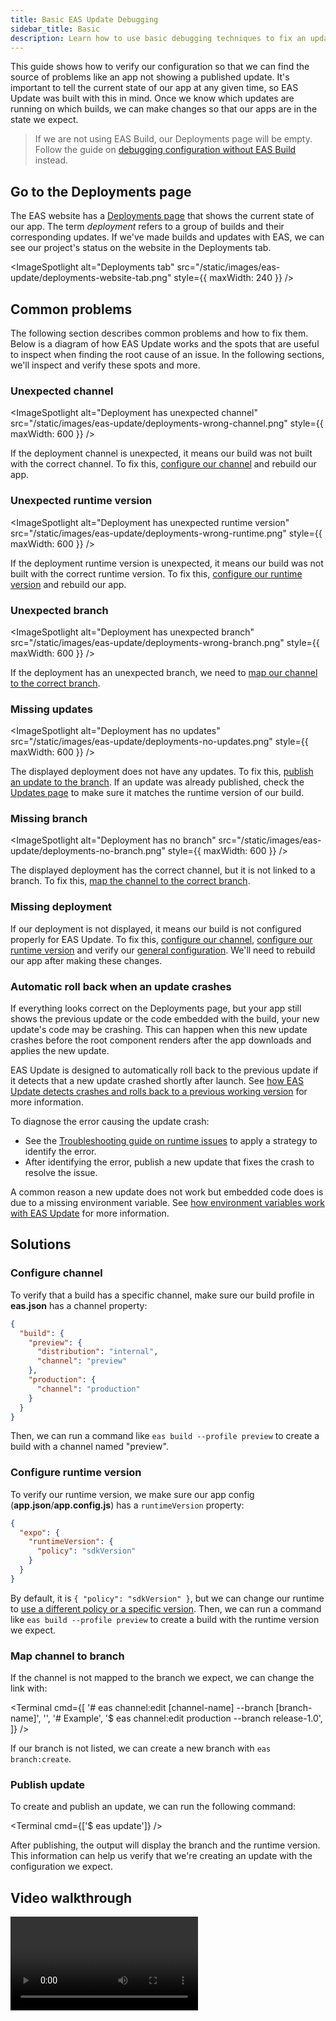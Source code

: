```yaml
---
title: Basic EAS Update Debugging
sidebar_title: Basic
description: Learn how to use basic debugging techniques to fix an update issue.
---
```



This guide shows how to verify our configuration so that we can find the source of problems like an app not showing a published update. It's important to tell the current state of our app at any given time, so EAS Update was built with this in mind. Once we know which updates are running on which builds, we can make changes so that our apps are in the state we expect.

> If we are not using EAS Build, our Deployments page will be empty. Follow the guide on [debugging configuration without EAS Build](/eas-update/debug-advanced/#configuration-without-eas-build) instead.

## Go to the Deployments page

The EAS website has a [Deployments page](https://expo.dev/accounts/[account]/projects/[project]/deployments) that shows the current state of our app. The term _deployment_ refers to a group of builds and their corresponding updates. If we've made builds and updates with EAS, we can see our project's status on the website in the Deployments tab.

<ImageSpotlight
  alt="Deployments tab"
  src="/static/images/eas-update/deployments-website-tab.png"
  style={{ maxWidth: 240 }}
/>

## Common problems

The following section describes common problems and how to fix them. Below is a diagram of how EAS Update works and the spots that are useful to inspect when finding the root cause of an issue. In the following sections, we'll inspect and verify these spots and more.

<ImageSpotlight alt="Map of debugging spots" src="/static/images/eas-update/debug-map.png" />

### Unexpected channel

<ImageSpotlight
  alt="Deployment has unexpected channel"
  src="/static/images/eas-update/deployments-wrong-channel.png"
  style={{ maxWidth: 600 }}
/>

If the deployment channel is unexpected, it means our build was not built with the correct channel. To fix this, [configure our channel](/#configure-channel) and rebuild our app.

### Unexpected runtime version

<ImageSpotlight
  alt="Deployment has unexpected runtime version"
  src="/static/images/eas-update/deployments-wrong-runtime.png"
  style={{ maxWidth: 600 }}
/>

If the deployment runtime version is unexpected, it means our build was not built with the correct runtime version. To fix this, [configure our runtime version](/#configure-runtime-version) and rebuild our app.

### Unexpected branch

<ImageSpotlight
  alt="Deployment has unexpected branch"
  src="/static/images/eas-update/deployments-wrong-branch.png"
  style={{ maxWidth: 600 }}
/>

If the deployment has an unexpected branch, we need to [map our channel to the correct branch](/#map-channel-to-branch).

### Missing updates

<ImageSpotlight
  alt="Deployment has no updates"
  src="/static/images/eas-update/deployments-no-updates.png"
  style={{ maxWidth: 600 }}
/>

The displayed deployment does not have any updates. To fix this, [publish an update to the branch](/#publish-update). If an update was already published, check the [Updates page](https://expo.dev/accounts/[account]/projects/[project]/updates) to make sure it matches the runtime version of our build.

### Missing branch

<ImageSpotlight
  alt="Deployment has no branch"
  src="/static/images/eas-update/deployments-no-branch.png"
  style={{ maxWidth: 600 }}
/>

The displayed deployment has the correct channel, but it is not linked to a branch. To fix this, [map the channel to the correct branch](/#map-channel-to-branch).

### Missing deployment

If our deployment is not displayed, it means our build is not configured properly for EAS Update. To fix this, [configure our channel](/#configure-channel), [configure our runtime version](/#configure-runtime-version) and verify our [general configuration](/eas-update/debug-advanced/#verifying-app-configuration). We'll need to rebuild our app after making these changes.

### Automatic roll back when an update crashes

If everything looks correct on the Deployments page, but your app still shows the previous update or the code embedded with the build, your new update's code may be crashing. This can happen when this new update crashes before the root component renders after the app downloads and applies the new update.

EAS Update is designed to automatically roll back to the previous update if it detects that a new update crashed shortly after launch. See [how EAS Update detects crashes and rolls back to a previous working version](/eas-update/error-recovery/#explaining-the-error-recovery-flow) for more information.

To diagnose the error causing the update crash:

- See the [Troubleshooting guide on runtime issues](/debugging/runtime-issues/) to apply a strategy to identify the error.
- After identifying the error, publish a new update that fixes the crash to resolve the issue.

A common reason a new update does not work but embedded code does is due to a missing environment variable. See [how environment variables work with EAS Update](/eas-update/environment-variables/) for more information.

## Solutions

### Configure channel

To verify that a build has a specific channel, make sure our build profile in **eas.json** has a channel property:

```json eas.json
{
  "build": {
    "preview": {
      "distribution": "internal",
      "channel": "preview"
    },
    "production": {
      "channel": "production"
    }
  }
}
```

Then, we can run a command like `eas build --profile preview` to create a build with a channel named "preview".

### Configure runtime version

To verify our runtime version, we make sure our app config (**app.json**/**app.config.js**) has a `runtimeVersion` property:

```json app.json
{
  "expo": {
    "runtimeVersion": {
      "policy": "sdkVersion"
    }
  }
}
```

By default, it is `{ "policy": "sdkVersion" }`, but we can change our runtime to [use a different policy or a specific version](/eas-update/runtime-versions). Then, we can run a command like `eas build --profile preview` to create a build with the runtime version we expect.

### Map channel to branch

If the channel is not mapped to the branch we expect, we can change the link with:

<Terminal
  cmd={[
    '# eas channel:edit [channel-name] --branch [branch-name]',
    '',
    '# Example',
    '$ eas channel:edit production --branch release-1.0',
  ]}
/>

If our branch is not listed, we can create a new branch with `eas branch:create`.

### Publish update

To create and publish an update, we can run the following command:

<Terminal cmd={['$ eas update']} />

After publishing, the output will display the branch and the runtime version. This information can help us verify that we're creating an update with the configuration we expect.

## Video walkthrough

<Video url="https://www.youtube.com/embed/m9PLTr3t3S4" />
